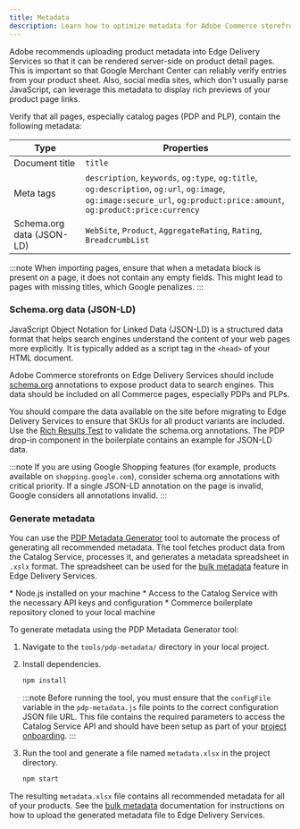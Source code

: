 ```yaml
---
title: Metadata
description: Learn how to optimize metadata for Adobe Commerce storefronts on Edge Delivery Services.
---
```



Adobe recommends uploading product metadata into Edge Delivery Services so that it can be rendered server-side on product detail pages. This is important so that Google Merchant Center can reliably verify entries from your product sheet. Also, social media sites, which don't usually parse JavaScript, can leverage this metadata to display rich previews of your product page links.

Verify that all pages, especially catalog pages (PDP and PLP), contain the following metadata:

| Type                      | Properties                                                                                                                                                              |
| ------------------------- | ----------------------------------------------------------------------------------------------------------------------------------------------------------------------- |
| Document title            | `title`                                                                                                                                                                 |
| Meta tags                 | `description`, `keywords`, `og:type`, `og:title`, `og:description`, `og:url`, `og:image`, `og:image:secure_url`, `og:product:price:amount`, `og:product:price:currency` |
| Schema.org data (JSON-LD) | `WebSite`, `Product`, `AggregateRating`, `Rating`, `BreadcrumbList`                                                                                                     |

:::note
When importing pages, ensure that when a metadata block is present on a page, it does not contain any empty fields. This might lead to pages with missing titles, which Google penalizes.
:::

### Schema.org data (JSON-LD)

JavaScript Object Notation for Linked Data (JSON-LD) is a structured data format that helps search engines understand the content of your web pages more explicitly. It is typically added as a script tag in the `<head>` of your HTML document.

Adobe Commerce storefronts on Edge Delivery Services should include [schema.org](https://schema.org/) annotations to expose product data to search engines. This data should be included on all Commerce pages, especially PDPs and PLPs.

You should compare the data available on the site before migrating to Edge Delivery Services to ensure that SKUs for all product variants are included. Use the [Rich Results Test](https://search.google.com/test/rich-results) to validate the schema.org annotations. The PDP drop-in component in the boilerplate contains an example for JSON-LD data.

:::note
If you are using Google Shopping features (for example, products available on `shopping.google.com`), consider schema.org annotations with critical priority. If a single JSON-LD annotation on the page is invalid, Google considers all annotations invalid.
:::

### Generate metadata

You can use the [PDP Metadata Generator](https://github.com/hlxsites/aem-boilerplate-commerce/tree/main/tools/pdp-metadata) tool to automate the process of generating all recommended metadata. The tool fetches product data from the Catalog Service, processes it, and generates a metadata spreadsheet in `.xslx` format. The spreadsheet can be used for the [bulk metadata](https://www.aem.live/docs/bulk-metadata) feature in Edge Delivery Services.

<Aside type="cool" title="Prerequisites">
  * Node.js installed on your machine * Access to the Catalog Service with the necessary API keys
  and configuration * Commerce boilerplate repository cloned to your local machine
</Aside>

To generate metadata using the PDP Metadata Generator tool:

<Steps>

1. Navigate to the `tools/pdp-metadata/` directory in your local project.
1. Install dependencies.

   ```bash
   npm install
   ```

   :::note
   Before running the tool, you must ensure that the `configFile` variable in the `pdp-metadata.js` file points to the correct configuration JSON file URL. This file contains the required parameters to access the Catalog Service API and should have been setup as part of your [project onboarding](/setup/commerce-configuration/).
   :::

1. Run the tool and generate a file named `metadata.xlsx` in the project directory.

   ```bash
   npm start
   ```

</Steps>

The resulting `metadata.xlsx` file contains all recommended metadata for all of your products. See the [bulk metadata](https://www.aem.live/docs/bulk-metadata) documentation for instructions on how to upload the generated metadata file to Edge Delivery Services.
